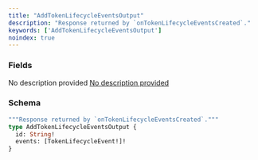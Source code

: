 ```yaml
---
title: "AddTokenLifecycleEventsOutput"
description: "Response returned by `onTokenLifecycleEventsCreated`."
keywords: ['AddTokenLifecycleEventsOutput']
noindex: true
---
```


### Fields

<ResponseField name="id" type="String!" required>
  No description provided
</ResponseField>

<a href="/api-reference/types/tokenlifecycleevent">
  <ResponseField name="events" type="[TokenLifecycleEvent!]!" required>
    No description provided
  </ResponseField>
</a>

### Schema


```graphql 
"""Response returned by `onTokenLifecycleEventsCreated`."""
type AddTokenLifecycleEventsOutput {
  id: String!
  events: [TokenLifecycleEvent!]!
}
```
